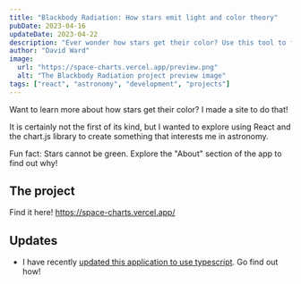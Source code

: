 ```yaml
---
title: "Blackbody Radiation: How stars emit light and color theory"
pubDate: 2023-04-16
updateDate: 2023-04-22
description: "Ever wonder how stars get their color? Use this tool to find out."
author: "David Ward"
image:
  url: "https://space-charts.vercel.app/preview.png"
  alt: "The Blackbody Radiation project preview image"
tags: ["react", "astronomy", "development", "projects"]
---
```


Want to learn more about how stars get their color? I made a site to do that!

It is certainly not the first of its kind, but I wanted to explore using React and the chart.js library to create something that interests me in astronomy.

Fun fact: Stars cannot be green. Explore the "About" section of the app to find out why!

## The project

Find it here! https://space-charts.vercel.app/

## Updates

- I have recently [updated this application to use typescript](/posts/updating-space-charts-to-typescript). Go find out how!
